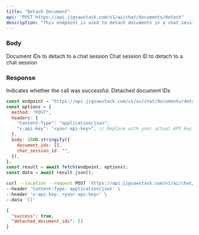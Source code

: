 ```yaml
---
title: "Detach Document"
api: "POST https://api.jigsawstack.com/v1/ai/chat/documents/detach"
description: "This endpoint is used to detach documents in a chat session."
---
```


### Body

<ParamField body="document_ids" type="array<string>">
  Document IDs to detach to a chat session
</ParamField>

<ParamField body="chat_session_id" type="string">
  Chat session ID to detach to a chat session
</ParamField>

<Snippet file="header.mdx" />

### Response

<ResponseField name="success" type="boolean">
  Indicates whether the call was successful.
</ResponseField>

<ResponseField name="detached_document_ids" type="string">
  Detached document IDs
</ResponseField>

<RequestExample>

```javascript Node.js
const endpoint = "https://api.jigsawstack.com/v1/ai/chat/documents/detach";
const options = {
  method: "POST",
  headers: {
    "Content-Type": "application/json",
    "x-api-key": "<your-api-key>", // Replace with your actual API key.
  },
  body: JSON.stringify({
    document_ids: [],
    chat_session_id: "",
  }),
};
const result = await fetch(endpoint, options);
const data = await result.json();
```

```bash cURL
curl --location --request POST 'https://api.jigsawstack.com/v1/ai/chat/documents/detach' \
--header 'Content-Type: application/json' \
--header 'x-api-key: <your-api-key>' \
--data '{}'
```

</RequestExample>

<ResponseExample>

```json Response
{
  "success": true,
  "detached_document_ids": []
}
```

</ResponseExample>
